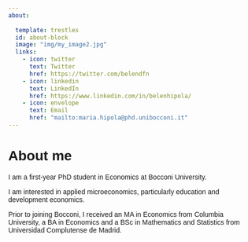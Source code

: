---
about:
  
  template: trestles
  id: about-block
  image: "img/my_image2.jpg"
  links:
    - icon: twitter
      text: Twitter
      href: https://twitter.com/belendfn
    - icon: linkedin
      text: LinkedIn
      href: https://www.linkedin.com/in/belenhipola/
    - icon: envelope
      text: Email
      href: "mailto:maria.hipola@phd.unibocconi.it"  
---


# About me 

<body style="font-family: 'Calibri', sans-serif;">

I am a first-year PhD student in Economics at Bocconi University. 

I am interested in applied microeconomics, particularly education and development economics. 

Prior to joining Bocconi, I received an MA in Economics from Columbia University, a BA in Economics and a BSc in Mathematics and Statistics from Universidad Complutense de Madrid. 

</body>


